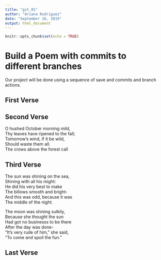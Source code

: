 ```yaml
---
title: "git_01"
author: "Ariana Rodriguez"
date: "September 16, 2019"
output: html_document
---
```


```r
knitr::opts_chunk$set(echo = TRUE)
```
# Build a Poem with commits to different branches
Our project will be done using a sequence of save and commits and branch actions.
<!-- Do not modify or change any text in "!--" bracketed areas such as this --- these are instructions to
you, if you change any of this the git program will notice it and compromise your git merging strategy !-->

## First Verse 
<!--Put the first five lines of a poem by Lewis Carrol in this section!-->

## Second Verse
<!--Put the first five lines of a poem by Robert Frost here!-->

O hushed October morning mild,  
Thy leaves have ripened to the fall;  
Tomorrow's wind, if it be wild,  
Should waste them all.  
The crows above the forest call

## Third Verse
<!--Put the first two verses of The Walrus and the Carpenter here!-->

The sun was shining on the sea,  
Shining with all his might:  
He did his very best to make  
The billows smooth and bright-  
And this was odd, because it was  
The middle of the night.  

The moon was shining sulkily,  
Because she thought the sun  
Had got no businesss to be there  
After the day was done-  
"It's very rude of him," she said,  
"To come and spoil the fun."  

## Last Verse
<!--Put a short poem of your choice 8-20 lines,here!-->
